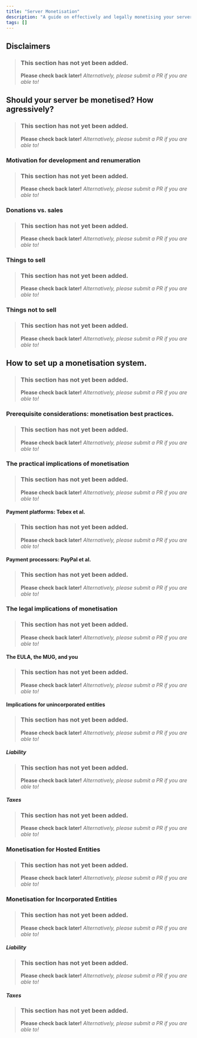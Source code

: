 ```yaml
---
title: "Server Monetisation"
description: "A guide on effectively and legally monetising your server."
tags: []
---
```


## Disclaimers
> ### This section has not yet been added.
> **Please check back later!** *Alternatively, please submit a PR if you are able to!*
<v comment="Single most important section. Probably need to get this reviewed as to limit liability." />

## Should your server be monetised? How agressively?
> ### This section has not yet been added.
> **Please check back later!** *Alternatively, please submit a PR if you are able to!*
<v comment="Making sure that monetisation is proportional, matching community type with method, etc." />

### Motivation for development and renumeration
> ### This section has not yet been added.
> **Please check back later!** *Alternatively, please submit a PR if you are able to!*
<v comment="Dont make a server with the intention of profiting. It wont work. Probably." />

### Donations vs. sales
> ### This section has not yet been added.
> **Please check back later!** *Alternatively, please submit a PR if you are able to!*
<v comment="Donations exist but not in the way people think." />

### Things to sell
> ### This section has not yet been added.
> **Please check back later!** *Alternatively, please submit a PR if you are able to!*
<v comment="Link to the MUG list of allowables. Cover things people usually get." />

### Things not to sell
> ### This section has not yet been added.
> **Please check back later!** *Alternatively, please submit a PR if you are able to!*
<a comment="Illegal stuff, MUGs, gambling, NFTs, etc." />

## How to set up a monetisation system.
> ### This section has not yet been added.
> **Please check back later!** *Alternatively, please submit a PR if you are able to!*
<v comment="Actually collecting money and making things happen in game." />

### Prerequisite considerations: monetisation best practices.
> ### This section has not yet been added.
> **Please check back later!** *Alternatively, please submit a PR if you are able to!*
<v comment="Have payment terms, a policy, transparency, etc. More important in larger cases." />

### The practical implications of monetisation
> ### This section has not yet been added.
> **Please check back later!** *Alternatively, please submit a PR if you are able to!*
<v comment="Expectations. Challenges of handling money." />

#### Payment platforms: Tebex et al.
> ### This section has not yet been added.
> **Please check back later!** *Alternatively, please submit a PR if you are able to!*
<v comment="When this is needed, what they do, also the major ones." />

#### Payment processors: PayPal et al.
> ### This section has not yet been added.
> **Please check back later!** *Alternatively, please submit a PR if you are able to!*
<v comment="Navigating this mess." />

### The legal implications of monetisation
> ### This section has not yet been added.
> **Please check back later!** *Alternatively, please submit a PR if you are able to!*
<v comment="Money attracts regulatory and compliance attention." />

#### The EULA, the MUG, and you
> ### This section has not yet been added.
> **Please check back later!** *Alternatively, please submit a PR if you are able to!*
<v comment="Things from MS that govern money. Requirements such as the association disclaimer. Certain types of banned transactions." />

#### Implications for unincorporated entities
> ### This section has not yet been added.
> **Please check back later!** *Alternatively, please submit a PR if you are able to!*
<v comment="You are your server" />

##### Liability
> ### This section has not yet been added.
> **Please check back later!** *Alternatively, please submit a PR if you are able to!*
<v comment="You are personally offering a service. That is a risk." />

##### Taxes
> ### This section has not yet been added.
> **Please check back later!** *Alternatively, please submit a PR if you are able to!*
<v comment="It is personal income. Thats a risk. Also gets put on your income tax threshold. Also need to report it if it is above a certain threshold. Varies by country." />

### Monetisation for Hosted Entities
> ### This section has not yet been added.
> **Please check back later!** *Alternatively, please submit a PR if you are able to!*
<v comment="Open collectives and the like. Also jurisdictional limitations." />

### Monetisation for Incorporated Entities
> ### This section has not yet been added.
> **Please check back later!** *Alternatively, please submit a PR if you are able to!*
<v comment="You are not your server... mostly" />

##### Liability
> ### This section has not yet been added.
> **Please check back later!** *Alternatively, please submit a PR if you are able to!*
<v comment="Limitations to limited liability" />

##### Taxes
> ### This section has not yet been added.
> **Please check back later!** *Alternatively, please submit a PR if you are able to!*
<v comment="It is enforced now. Reporting thresholds, taxes, difference with npo and fp." />